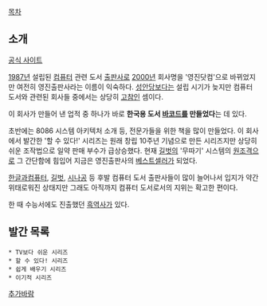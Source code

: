 [[목차]]
== 소개 ==
[http://www.youngjin.com/ 공식 사이트]

[[1987년]] 설립된 [[컴퓨터]] 관련 도서 [[출판사]]로 [[2000년]] 회사명을 '영진닷컴'으로 바뀌었지만 여전히 영진출판사라는 이름이 익숙하다. [[성안당]]보다는 설립 시기가 늦지만 컴퓨터 도서와 관련된 회사들 중에서는 상당히 [[고참]]인 셈이다.

이 회사가 만들어 낸 업적 중 하나가 바로 '''한국용 도서 [[바코드]]를 만들었다'''는 데 있다.

초반에는 8086 시스템 아키텍처 소개 등, 전문가들을 위한 책을 많이 만들었다. 이 회사에서 발간한 '할 수 있다!' 시리즈는 원래 창립 10주년 기념으로 만든 시리즈지만 상당히 쉬운 조작법으로 일약 판매 부수가 급상승했다. 현재 [[길벗]]의 '무따기' 시스템의 [[원조]]격으로 그 간단함에 힘입어 지금은 영진출판사의 [[베스트셀러]]가 되었다.

[[한글과컴퓨터]], [[길벗]], [[시나공]] 등 후발 컴퓨터 도서 출판사들이 많이 늘어나서 입지가 약간 위태로워진 상태지만 그래도 아직까지 컴퓨터 도서로서의 지위는 확고한 편이다.

한 때 수능서에도 진출했던 [[흑역사]]가 있다. 

== 발간 목록 ==
 * TV보다 쉬운 시리즈
 * 할 수 있다! 시리즈
 * 쉽게 배우기 시리즈
 * 이기적 시리즈

[[추가바람]]
